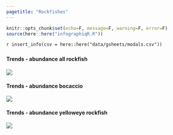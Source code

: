 ```yaml
---
pagetitle: "Rockfishes"
---
```


```r
knitr::opts_chunk$set(echo=F, message=F, warning=F, error=F)
source(here::here("infographiqR.R"))
```

`r insert_info(csv = here::here("data/gsheets/modals.csv"))`


### {.tabset}

#### Trends - abundance all rockfish

![](figures/S.LR.13.8 - Rockfish CPUE 2004-2018.jpg)

#### Trends - abundance bocaccio

![](figures/Appendix S.LR.13.7 - CPUE for bocaccio in OCNMS 2003-2018.jpg)

#### Trends - abundance yelloweye rockfish

![](figures/Appendix S.LR.13.8 - CPUE for yellow eye rockfish in OCNMS 2003-2018.jpg)
